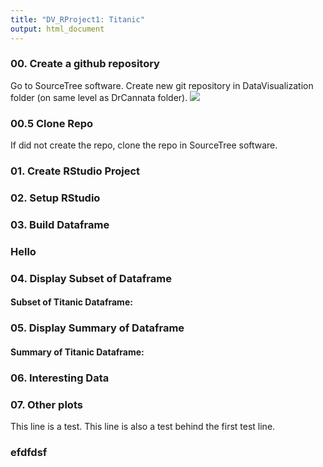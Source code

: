 ```yaml
---
title: "DV_RProject1: Titanic"
output: html_document
---
```


### 00. Create a github repository
Go to SourceTree software. Create new git repository in DataVisualization folder (on same level as DrCannata folder).
![](./creategit00.png)

### 00.5 Clone Repo
If did not create the repo, clone the repo in SourceTree software.

### 01. Create RStudio Project

### 02. Setup RStudio 

### 03. Build Dataframe

### Hello
### 04. Display Subset of Dataframe

#### Subset of Titanic Dataframe:

### 05. Display Summary of Dataframe

#### Summary of Titanic Dataframe:

### 06. Interesting Data

### 07. Other plots
This line is a test.
This line is also a test behind the first test line.

### efdfdsf

